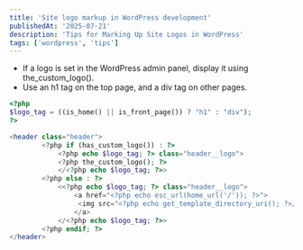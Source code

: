 ```yaml
---
title: 'Site logo markup in WordPress development'
publishedAt: '2025-07-21'
description: 'Tips for Marking Up Site Logos in WordPress'
tags: ['wordpress', 'tips']
---
```


- If a logo is set in the WordPress admin panel, display it using the_custom_logo().
- Use an h1 tag on the top page, and a div tag on other pages.

```php
<?php
$logo_tag = ((is_home() || is_front_page()) ? "h1" : "div");
?>

<header class="header">
        <?php if (has_custom_logo()) : ?>
            <?php echo $logo_tag; ?> class="header__logo">
            <?php the_custom_logo(); ?>
            </<?php echo $logo_tag; ?>>
        <?php else : ?>
            <<?php echo $logo_tag; ?> class="header__logo">
                <a href="<?php echo esc_url(home_url('/')); ?>">
                 <img src="<?php echo get_template_directory_uri(); ?>/image/logo.png" alt="Logo" width="120" height="50" loading="eager">
                </a>
            </<?php echo $logo_tag; ?>>
        <?php endif; ?>
</header>
```
